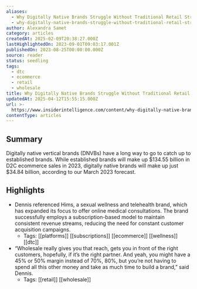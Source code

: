 ```yaml
---
aliases:
  - Why Digitally Native Brands Struggle Without Traditional Retail Strategies
  - why-digitally-native-brands-struggle-without-traditional-retail-strategies
author: Alexandra Samet
category: articles
createdAt: 2025-02-09T20:38:27.000Z
lastHighlightedOn: 2023-09-01T09:03:17.001Z
publishedOn: 2023-08-25T00:00:00.000Z
source: reader
status: seedling
tags:
  - dtc
  - ecommerce
  - retail
  - wholesale
title: Why Digitally Native Brands Struggle Without Traditional Retail Strategies
updatedAt: 2025-04-12T15:55:15.000Z
url: >-
  https://www.insiderintelligence.com/content/why-digitally-native-brands-struggle-without-traditional-retail-strategies
contentType: articles
---
```

## Summary

Digitally native vertical brands (DNVBs) have a long way to go to catch up to established brands. While established brands will make up $134.55 billion in D2C ecommerce sales in 2023, digitally native brands will make up just $34.84 billion, according to our March 2023 forecast.

## Highlights

- Dennis referenced Hims, a sexual wellness and telehealth brand, which has expanded its focus to offer online medical consultations. The brand successfully employs a subscription-based model to maintain consistent revenue streams, reducing the need for constant customer acquisition campaigns.
    - Tags: [[platforms]] [[subscriptions]] [[ecommerce]] [[wellness]] [[dtc]]
- “Wholesale really gives you that reach, gets you in front of the right customers, hopefully, if it’s the right partner. And yeah, you might have a 45% or 50% margin instead of 70%, 80%, but you’re not having to spend all this other money and take as much time to build a brand,” said Dennis.
    - Tags: [[retail]] [[wholesale]]
